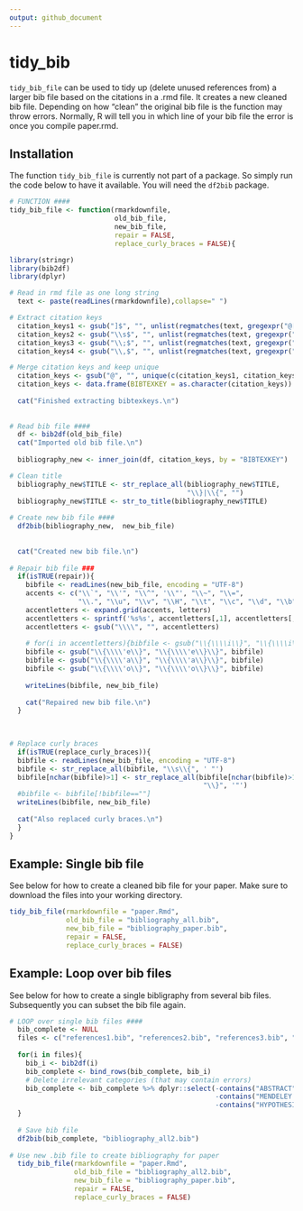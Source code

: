 ```yaml
---
output: github_document
---
```


<!-- README.md is generated from README.Rmd. Please edit that file -->


# tidy_bib


`tidy_bib_file` can be used to tidy up (delete unused references from) a larger bib file based on the citations in a .rmd file. It creates a new cleaned bib file. Depending on how "clean" the original bib file is the function may throw errors. Normally, R will tell you in which line of your bib file the error is once you compile paper.rmd.



## Installation
The function `tidy_bib_file` is currently not part of a package. So simply run the code below to have it available. You will need the `df2bib` package.

```r
# FUNCTION ####
tidy_bib_file <- function(rmarkdownfile,
                          old_bib_file,
                          new_bib_file,
                          repair = FALSE,
                          replace_curly_braces = FALSE){

library(stringr)
library(bib2df)
library(dplyr)

# Read in rmd file as one long string
  text <- paste(readLines(rmarkdownfile),collapse=" ")

# Extract citation keys
  citation_keys1 <- gsub("]$", "", unlist(regmatches(text, gregexpr("@[-A-Za-z0-9_]*\\]", text))))
  citation_keys2 <- gsub("\\s$", "", unlist(regmatches(text, gregexpr("@[-A-Za-z0-9_]*\\s", text))))
  citation_keys3 <- gsub("\\;$", "", unlist(regmatches(text, gregexpr("@[-A-Za-z0-9_]*;", text))))
  citation_keys4 <- gsub("\\,$", "", unlist(regmatches(text, gregexpr("@[-A-Za-z0-9_]*,", text))))

# Merge citation keys and keep unique
  citation_keys <- gsub("@", "", unique(c(citation_keys1, citation_keys2, citation_keys3, citation_keys4)))
  citation_keys <- data.frame(BIBTEXKEY = as.character(citation_keys))
  
  cat("Finished extracting bibtexkeys.\n")
  
  
# Read bib file #### 
  df <- bib2df(old_bib_file)
  cat("Imported old bib file.\n")
  
  bibliography_new <- inner_join(df, citation_keys, by = "BIBTEXKEY")

# Clean title
  bibliography_new$TITLE <- str_replace_all(bibliography_new$TITLE,
                                            "\\}|\\{", "")
  bibliography_new$TITLE <- str_to_title(bibliography_new$TITLE)
  
# Create new bib file ####
  df2bib(bibliography_new,  new_bib_file)
  
  
  cat("Created new bib file.\n")
  
# Repair bib file ###
  if(isTRUE(repair)){
    bibfile <- readLines(new_bib_file, encoding = "UTF-8") 
    accents <- c("\\`", "\\'", "\\^", '\\"', "\\~", "\\=", 
                 "\\.", "\\u", "\\v", "\\H", "\\t", "\\c", "\\d", "\\b", "\\k")
    accentletters <- expand.grid(accents, letters)
    accentletters <- sprintf('%s%s', accentletters[,1], accentletters[,2])
    accentletters <- gsub("\\\\", "", accentletters)
    
    # for(i in accentletters){bibfile <- gsub("\\{\\\\i\\}", "\\{\\\\i\\}\\}", bibfile)}
    bibfile <- gsub("\\{\\\\'e\\}", "\\{\\\\'e\\}\\}", bibfile)
    bibfile <- gsub("\\{\\\\'a\\}", "\\{\\\\'a\\}\\}", bibfile)
    bibfile <- gsub("\\{\\\\'o\\}", "\\{\\\\'o\\}\\}", bibfile)
    
    writeLines(bibfile, new_bib_file)
    
    cat("Repaired new bib file.\n")
  }
  

  
# Replace curly braces
  if(isTRUE(replace_curly_braces)){
  bibfile <- readLines(new_bib_file, encoding = "UTF-8") 
  bibfile <- str_replace_all(bibfile, "\\s\\{", ' "')
  bibfile[nchar(bibfile)>1] <- str_replace_all(bibfile[nchar(bibfile)>1], 
                                                "\\}", '"')
  #bibfile <- bibfile[!bibfile==""]
  writeLines(bibfile, new_bib_file)
  
  cat("Also replaced curly braces.\n")
  }
}
```


## Example: Single bib file
See below for how to create a cleaned bib file for your paper. Make sure to download the files into your working directory.

```r
tidy_bib_file(rmarkdownfile = "paper.Rmd", 
              old_bib_file = "bibliography_all.bib",
              new_bib_file = "bibliography_paper.bib",
              repair = FALSE,
              replace_curly_braces = FALSE)
```

## Example: Loop over bib files
See below for how to create a single bibligraphy from several bib files. Subsequently you can subset the bib file again.

```r
# LOOP over single bib files ####
  bib_complete <- NULL
  files <- c("references1.bib", "references2.bib", "references3.bib", "references4.bib")
  
  for(i in files){
    bib_i <- bib2df(i)
    bib_complete <- bind_rows(bib_complete, bib_i)
    # Delete irrelevant categories (that may contain errors)
    bib_complete <- bib_complete %>% dplyr::select(-contains("ABSTRACT"),
                                                   -contains("MENDELEY.TAGS"),
                                                   -contains("HYPOTHESIZED"))
  }
  
  # Save bib file
  df2bib(bib_complete, "bibliography_all2.bib")
  
# Use new .bib file to create bibliography for paper
  tidy_bib_file(rmarkdownfile = "paper.Rmd", 
                old_bib_file = "bibliography_all2.bib",
                new_bib_file = "bibliography_paper.bib",
                repair = FALSE,
                replace_curly_braces = FALSE)  

```


